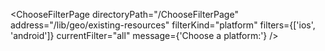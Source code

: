 

<ChooseFilterPage
  directoryPath="/ChooseFilterPage"
  address="/lib/geo/existing-resources"
  filterKind="platform"
  filters={['ios', 'android']}
  currentFilter="all"
  message={'Choose a platform:'}
/>
